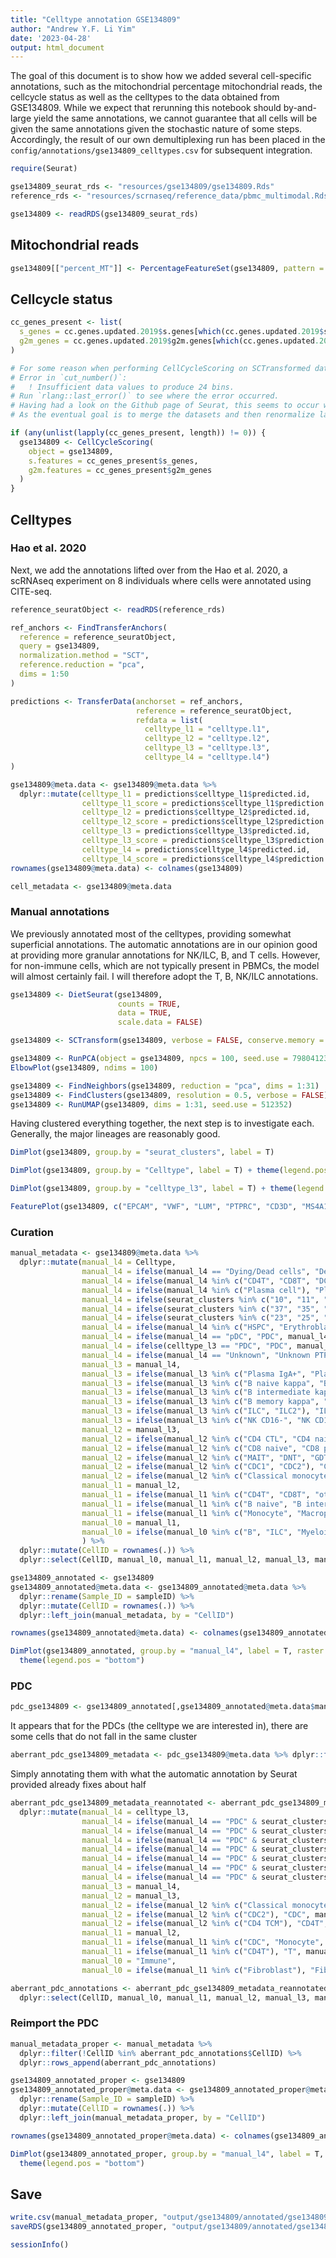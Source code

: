 ```yaml
---
title: "Celltype annotation GSE134809"
author: "Andrew Y.F. Li Yim"
date: '2023-04-28'
output: html_document
---
```


The goal of this document is to show how we added several cell-specific annotations, such as the mitochondrial percentage mitochondrial reads, the cellcycle status as well as the celltypes to the data obtained from GSE134809. While we expect that rerunning this notebook should by-and-large yield the same annotations, we cannot guarantee that all cells will be given the same annotations given the stochastic nature of some steps. Accordingly, the result of our own demultiplexing run has been placed in the `config/annotations/gse134809_celltypes.csv` for subsequent integration. 

```r
require(Seurat)
```

```r
gse134809_seurat_rds <- "resources/gse134809/gse134809.Rds"
reference_rds <- "resources/scrnaseq/reference_data/pbmc_multimodal.Rds"
```

```r
gse134809 <- readRDS(gse134809_seurat_rds)
```

## Mitochondrial reads

```r
gse134809[["percent_MT"]] <- PercentageFeatureSet(gse134809, pattern = "^MT-")
```

## Cellcycle status

```r
cc_genes_present <- list(
  s_genes = cc.genes.updated.2019$s.genes[which(cc.genes.updated.2019$s.genes %in% rownames(gse134809))],
  g2m_genes = cc.genes.updated.2019$g2m.genes[which(cc.genes.updated.2019$g2m.genes %in% rownames(gse134809))]
)

# For some reason when performing CellCycleScoring on SCTransformed data, it fails in some samples. The error is the following:
# Error in `cut_number()`:
#   ! Insufficient data values to produce 24 bins.
# Run `rlang::last_error()` to see where the error occurred.
# Having had a look on the Github page of Seurat, this seems to occur when no 24 bins can be found. An odd solution is to normalize with NormalizeData instead. 
# As the eventual goal is to merge the datasets and then renormalize later on again with SCTransform, I will use NormalizeData as a side-step.

if (any(unlist(lapply(cc_genes_present, length)) != 0)) {
  gse134809 <- CellCycleScoring(
    object = gse134809,
    s.features = cc_genes_present$s_genes,
    g2m.features = cc_genes_present$g2m_genes
  )
}
```

## Celltypes

### Hao et al. 2020

Next, we add the annotations lifted over from the Hao et al. 2020, a scRNAseq experiment on 8 individuals where cells were annotated using CITE-seq.

```r
reference_seuratObject <- readRDS(reference_rds)

ref_anchors <- FindTransferAnchors(
  reference = reference_seuratObject,
  query = gse134809,
  normalization.method = "SCT",
  reference.reduction = "pca",
  dims = 1:50
)

predictions <- TransferData(anchorset = ref_anchors, 
                            reference = reference_seuratObject,
                            refdata = list(
                              celltype_l1 = "celltype.l1",
                              celltype_l2 = "celltype.l2",
                              celltype_l3 = "celltype.l3",
                              celltype_l4 = "celltype.l4")
)

gse134809@meta.data <- gse134809@meta.data %>%
  dplyr::mutate(celltype_l1 = predictions$celltype_l1$predicted.id,
                celltype_l1_score = predictions$celltype_l1$prediction.score.max, 
                celltype_l2 = predictions$celltype_l2$predicted.id, 
                celltype_l2_score = predictions$celltype_l2$prediction.score.max, 
                celltype_l3 = predictions$celltype_l3$predicted.id, 
                celltype_l3_score = predictions$celltype_l3$prediction.score.max,
                celltype_l4 = predictions$celltype_l4$predicted.id, 
                celltype_l4_score = predictions$celltype_l4$prediction.score.max)
rownames(gse134809@meta.data) <- colnames(gse134809)

cell_metadata <- gse134809@meta.data
```

### Manual annotations

We previously annotated most of the celltypes, providing somewhat superficial annotations. The automatic annotations are in our opinion good at providing more granular annotations for NK/ILC, B, and T cells. However, for non-immune cells, which are not typically present in PBMCs, the model will almost certainly fail. I will therefore adopt the T, B, NK/ILC annotations.

```r
gse134809 <- DietSeurat(gse134809, 
                        counts = TRUE, 
                        data = TRUE, 
                        scale.data = FALSE)

gse134809 <- SCTransform(gse134809, verbose = FALSE, conserve.memory = TRUE)
```

```r
gse134809 <- RunPCA(object = gse134809, npcs = 100, seed.use = 79804123)
ElbowPlot(gse134809, ndims = 100)
```

```r
gse134809 <- FindNeighbors(gse134809, reduction = "pca", dims = 1:31)
gse134809 <- FindClusters(gse134809, resolution = 0.5, verbose = FALSE)
gse134809 <- RunUMAP(gse134809, dims = 1:31, seed.use = 512352)
```

Having clustered everything together, the next step is to investigate each. Generally, the major lineages are reasonably good.

```r
DimPlot(gse134809, group.by = "seurat_clusters", label = T)
```

```r
DimPlot(gse134809, group.by = "Celltype", label = T) + theme(legend.pos = "bottom")
```

```r
DimPlot(gse134809, group.by = "celltype_l3", label = T) + theme(legend.pos = "bottom")
```


```r
FeaturePlot(gse134809, c("EPCAM", "VWF", "LUM", "PTPRC", "CD3D", "MS4A1", "CD14", "FCGR3A", "NKG7", "PPBP", "CD34", "CLEC10A", "CD1C", "CD163"), raster = T)
```

### Curation

```r
manual_metadata <- gse134809@meta.data %>%
  dplyr::mutate(manual_l4 = Celltype,
                manual_l4 = ifelse(manual_l4 == "Dying/Dead cells", "Dead/debris", manual_l4),
                manual_l4 = ifelse(manual_l4 %in% c("CD4T", "CD8T", "DC", "B", "NK"), celltype_l3, manual_l4),
                manual_l4 = ifelse(manual_l4 %in% c("Plasma cell"), "Plasma", manual_l4),
                manual_l4 = ifelse(seurat_clusters %in% c("10", "11", "16", "18", "21", "22", "24", "31"), "Plasma IgA+", manual_l4),
                manual_l4 = ifelse(seurat_clusters %in% c("37", "35", "20", "39"), "Plasma IgM+", manual_l4),
                manual_l4 = ifelse(seurat_clusters %in% c("23", "25", "29", "32"), "Plasma IgG+", manual_l4),
                manual_l4 = ifelse(manual_l4 %in% c("HSPC", "Erythroblast"), "Epithelial", manual_l4),
                manual_l4 = ifelse(manual_l4 == "pDC", "PDC", manual_l4),
                manual_l4 = ifelse(celltype_l3 == "PDC", "PDC", manual_l4),
                manual_l4 = ifelse(manual_l4 == "Unknown", "Unknown PTPRC+", manual_l4),
                manual_l3 = manual_l4,
                manual_l3 = ifelse(manual_l3 %in% c("Plasma IgA+", "Plasma IgM+", "Plasma IgG+"), "Plasma", manual_l3),
                manual_l3 = ifelse(manual_l3 %in% c("B naive kappa", "B naive lambda"), "B naive", manual_l3),
                manual_l3 = ifelse(manual_l3 %in% c("B intermediate kappa", "B intermediate lambda"), "B intermediate", manual_l3),
                manual_l3 = ifelse(manual_l3 %in% c("B memory kappa", "B memory lambda"), "B memory", manual_l3),
                manual_l3 = ifelse(manual_l3 %in% c("ILC", "ILC2"), "ILC", manual_l3),
                manual_l3 = ifelse(manual_l3 %in% c("NK CD16-", "NK CD16-CD56+"), "NK CD16-", manual_l3),
                manual_l2 = manual_l3,
                manual_l2 = ifelse(manual_l2 %in% c("CD4 CTL", "CD4 naive", "CD4 proliferating", "CD4 TCM", "CD4 TEM", "CD4 Treg"), "CD4T", manual_l2),
                manual_l2 = ifelse(manual_l2 %in% c("CD8 naive", "CD8 proliferating", "CD8 TCM", "CD8 TEM"), "CD8T", manual_l2),
                manual_l2 = ifelse(manual_l2 %in% c("MAIT", "DNT", "GDT"), "other T", manual_l2),
                manual_l2 = ifelse(manual_l2 %in% c("CDC1", "CDC2"), "CDC", manual_l2),
                manual_l2 = ifelse(manual_l2 %in% c("Classical monocyte", "Non-classical monocyte"), "Monocyte", manual_l2),
                manual_l1 = manual_l2,
                manual_l1 = ifelse(manual_l1 %in% c("CD4T", "CD8T", "other T"), "T", manual_l1),
                manual_l1 = ifelse(manual_l1 %in% c("B naive", "B intermediate", "B memory", "Plasma"), "B", manual_l1),
                manual_l1 = ifelse(manual_l1 %in% c("Monocyte", "Macrophage", "CDC", "MDC", "Mast"), "Myeloid", manual_l1),
                manual_l0 = manual_l1,
                manual_l0 = ifelse(manual_l0 %in% c("B", "ILC", "Myeloid", "NK", "PDC", "T", "Unknown PTPRC+"), "Immune", manual_l0)
                ) %>%
  dplyr::mutate(CellID = rownames(.)) %>%
  dplyr::select(CellID, manual_l0, manual_l1, manual_l2, manual_l3, manual_l4)
```

```r
gse134809_annotated <- gse134809
gse134809_annotated@meta.data <- gse134809_annotated@meta.data %>%
  dplyr::rename(Sample_ID = sampleID) %>%
  dplyr::mutate(CellID = rownames(.)) %>%
  dplyr::left_join(manual_metadata, by = "CellID")

rownames(gse134809_annotated@meta.data) <- colnames(gse134809_annotated)

DimPlot(gse134809_annotated, group.by = "manual_l4", label = T, raster = T) +
  theme(legend.pos = "bottom")
```

### PDC

```r
pdc_gse134809 <- gse134809_annotated[,gse134809_annotated@meta.data$manual_l4 == "PDC"]
```

It appears that for the PDCs (the celltype we are interested in), there are some cells that do not fall in the same cluster

```r
aberrant_pdc_gse134809_metadata <- pdc_gse134809@meta.data %>% dplyr::filter(manual_l4 == "PDC" & seurat_clusters != "4")
```

Simply annotating them with what the automatic annotation by Seurat provided already fixes about half

```r
aberrant_pdc_gse134809_metadata_reannotated <- aberrant_pdc_gse134809_metadata %>%
  dplyr::mutate(manual_l4 = celltype_l3,
                manual_l4 = ifelse(manual_l4 == "PDC" & seurat_clusters == "1", "B intermediate kappa", manual_l4),
                manual_l4 = ifelse(manual_l4 == "PDC" & seurat_clusters == "9", "NK CD16-", manual_l4),
                manual_l4 = ifelse(manual_l4 == "PDC" & seurat_clusters %in% c("10", "11"), "Plasma IgA+", manual_l4),
                manual_l4 = ifelse(manual_l4 == "PDC" & seurat_clusters %in% c("13"), "Fibroblast", manual_l4),
                manual_l4 = ifelse(manual_l4 == "PDC" & seurat_clusters %in% c("15"), "ILC", manual_l4),
                manual_l4 = ifelse(manual_l4 == "PDC" & seurat_clusters %in% c("19"), "CD4 TCM", manual_l4),
                manual_l4 = ifelse(manual_l4 == "PDC" & seurat_clusters %in% c("26"), "Mast", manual_l4),
                manual_l3 = manual_l4,
                manual_l2 = manual_l3,
                manual_l2 = ifelse(manual_l2 %in% c("Classical monocyte"), "Monocyte", manual_l2),
                manual_l2 = ifelse(manual_l2 %in% c("CDC2"), "CDC", manual_l2),
                manual_l2 = ifelse(manual_l2 %in% c("CD4 TCM"), "CD4T", manual_l2),
                manual_l1 = manual_l2,
                manual_l1 = ifelse(manual_l1 %in% c("CDC", "Monocyte", "Mast"), "Myeloid", manual_l1),
                manual_l1 = ifelse(manual_l1 %in% c("CD4T"), "T", manual_l1),
                manual_l0 = "Immune",
                manual_l0 = ifelse(manual_l1 %in% c("Fibroblast"), "Fibroblast", manual_l0))
```

```r
aberrant_pdc_annotations <- aberrant_pdc_gse134809_metadata_reannotated %>%
  dplyr::select(CellID, manual_l0, manual_l1, manual_l2, manual_l3, manual_l4)
```

### Reimport the PDC

```r
manual_metadata_proper <- manual_metadata %>%
  dplyr::filter(!CellID %in% aberrant_pdc_annotations$CellID) %>%
  dplyr::rows_append(aberrant_pdc_annotations)
```

```r
gse134809_annotated_proper <- gse134809
gse134809_annotated_proper@meta.data <- gse134809_annotated_proper@meta.data %>%
  dplyr::rename(Sample_ID = sampleID) %>%
  dplyr::mutate(CellID = rownames(.)) %>%
  dplyr::left_join(manual_metadata_proper, by = "CellID")

rownames(gse134809_annotated_proper@meta.data) <- colnames(gse134809_annotated_proper)

DimPlot(gse134809_annotated_proper, group.by = "manual_l4", label = T, raster = T) +
  theme(legend.pos = "bottom")
```

## Save

```r
write.csv(manual_metadata_proper, "output/gse134809/annotated/gse134809_celltype_annotations.csv")
saveRDS(gse134809_annotated_proper, "output/gse134809/annotated/gse134809_annotated.Rds")
```

```r
sessionInfo()
```
